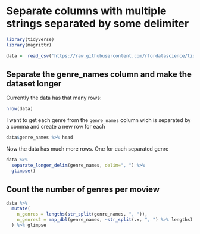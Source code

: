 # Separate columns with multiple strings separated by some delimiter

```r
library(tidyverse)
library(magrittr)
```

```r
data =  read_csv('https://raw.githubusercontent.com/rfordatascience/tidytuesday/master/data/2022/2022-11-01/horror_movies.csv')
```

## Separate the genre_names column and make the dataset longer

Currently the data has that many rows:

```r
nrow(data)
```
I want to get each genre from the `genre_names` column wich is separated by a comma and create a new row for each

```r
data$genre_names %>% head
```

Now the data has much more rows. One for each separated genre
```r
data %>% 
  separate_longer_delim(genre_names, delim=", ") %>% 
  glimpse()
```
## Count the number of genres per moview
```r
data %>% 
  mutate(
    n_genres = lengths(str_split(genre_names, ", ")),
    n_genres2 = map_dbl(genre_names, ~str_split(.x, ", ") %>% lengths)
  ) %>% glimpse
```






